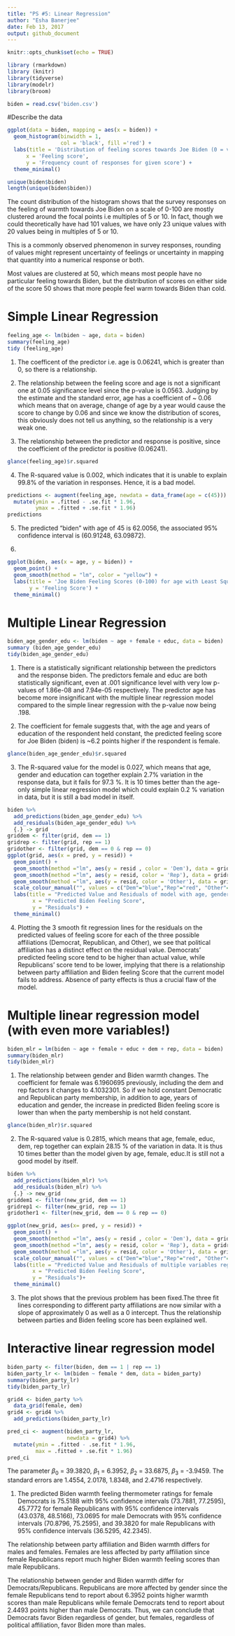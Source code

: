 ```yaml
---
title: "PS #5: Linear Regression"
author: "Esha Banerjee"
date: Feb 13, 2017
output: github_document
---
```


```r
knitr::opts_chunk$set(echo = TRUE)
```

```r
library (rmarkdown)
library (knitr)
library(tidyverse)
library(modelr)
library(broom)
```


```r
biden = read.csv('biden.csv')
```


#Describe the data
```r
ggplot(data = biden, mapping = aes(x = biden)) + 
  geom_histogram(binwidth = 1, 
                 col = 'black', fill ='red') + 
  labs(title = 'Distribution of feeling scores towards Joe Biden (0 = very cold, 100 = very warm)',
      x = 'Feeling score',
      y = 'Frequency count of responses for given score') +
  theme_minimal()

unique(biden$biden)
length(unique(biden$biden))
```

The count distribution of the histogram shows that the survey responses on the feeling of warmth towards Joe Biden on a scale of 0-100 are mostly clustered around the focal points i.e multiples of 5 or 10. In fact, though we could theoretically have had 101 values, we have only 23 unique values with 20 values being in multiples of 5 or 10. 

This is a commonly observed phenomenon in survey responses, rounding of values might represent uncertainty of feelings or uncertainty in mapping that quantity into a numerical response or both.

Most values are clustered at 50, which means most people have no particular feeling towards Biden, but the distribution of scores on either side of the score 50 shows that more people feel warm towards Biden than cold. 


# Simple Linear Regression
```r
feeling_age <- lm(biden ~ age, data = biden)
summary(feeling_age)
tidy (feeling_age)
```

1. The coefficent of the predictor i.e. age is 0.06241, which is greater than 0, so there is a relationship. 

2. The relationship between the feeling score and age is not a significant one at 0.05 significance level since the p-value is 0.0563. Judging by the estimate and the standard error, age has a coefficient of ~ 0.06 which means that on average, change of age by a year would cause the score to change by 0.06 and since we know the distribution of scores, this obviously does not tell us anything, so the relationship is a very weak one.

3. The relationship between the predictor and response is positive, since the coefficient of the predictor is positive (0.06241).  
```r
glance(feeling_age)$r.squared
```

4. The R-squared value is 0.002, which indicates that it is unable to explain 99.8% of the variation in responses. Hence, it is a bad model.

```r
predictions <- augment(feeling_age, newdata = data_frame(age = c(45))) %>%
  mutate(ymin = .fitted - .se.fit * 1.96,
         ymax = .fitted + .se.fit * 1.96)
predictions
```
5. The predicted "biden" with age of 45 is 62.0056, the associated 95% confidence interval is (60.91248, 63.09872).

6.

```r
ggplot(biden, aes(x = age, y = biden)) +
  geom_point() +
  geom_smooth(method = "lm", color = "yellow") +
  labs(title = 'Joe Biden Feeling Scores (0-100) for age with Least Squares Regression Line',
       y = 'Feeling Score') +
  theme_minimal()
```



# Multiple Linear Regression

```r
biden_age_gender_edu <- lm(biden ~ age + female + educ, data = biden)
summary (biden_age_gender_edu)
tidy(biden_age_gender_edu)
```

1. There is a statistically significant relationship between the predictors and the response  biden. The predictors female and educ are both statistically significant, even at .001 significance level with very low p-values of 1.86e-08 and 7.94e-05 respectively. The predictor age has become more insignificant with the multiple linear regression model compared to the simple linear regression with the p-value now being .198.

2. The coefficient for female suggests that, with the age and years of education of the respondent held constant, the predicted feeling score for Joe Biden (biden) is ~6.2 points higher if the respondent is female.

```r
glance(biden_age_gender_edu)$r.squared
```
3. The R-squared value for the model is 0.027, which means that age, gender and education can together explain 2.7% variation in the response data, but it fails for 97.3 %. 
It is 10 times better than the age-only simple linear regression model which could explain 0.2 % variation in data, but it is still a bad model in itself.

```r
biden %>%
  add_predictions(biden_age_gender_edu) %>%
  add_residuals(biden_age_gender_edu) %>%
  {.} -> grid
griddem <- filter(grid, dem == 1)
gridrep <- filter(grid, rep == 1)
gridother <- filter(grid, dem == 0 & rep == 0)
ggplot(grid, aes(x = pred, y = resid)) +
  geom_point() +
  geom_smooth(method ="lm", aes(y = resid , color = 'Dem'), data = griddem, size = 1) +
  geom_smooth(method ="lm", aes(y = resid, color = 'Rep'), data = gridrep, size = 1) +
  geom_smooth(method ="lm", aes(y = resid, color = 'Other'), data = gridother, size = 1) +
  scale_colour_manual("", values = c("Dem"="blue","Rep"="red", "Other"="green")) +
  labs(title = "Predicted Value and Residuals of model with age, gender, education",
        x = "Predicted Biden Feeling Score",
        y = "Residuals") +
  theme_minimal()
```


4. Plotting the 3 smooth fit regression lines for the residuals on the predicted values of feeling score for each of the three possible affiliations (Democrat, Republican, and Other), we see that political affiliation has a distinct effect on the residual value. Democrats' predicted feeling score tend to be higher than actual value, while Republicans' score tend to be lower, implying that there is a relationship between party affiliation and Biden feeling Score that the current model fails to address.  Absence of party effects is thus a crucial flaw of the model.

# Multiple linear regression model (with even more variables!) 
```r
biden_mlr = lm(biden ~ age + female + educ + dem + rep, data = biden)
summary(biden_mlr)
tidy(biden_mlr)
```
1. The relationship between gender and Biden warmth changes. The coefficient for female was 6.1960695 previously, including the dem and rep factors it changes to 4.1032301. So if we hold constant Democratic and Republican party membership, in addition to age, years of education and gender, the increase in predicted Biden feeling score is lower than when the party membership is not held constant.

```r
glance(biden_mlr)$r.squared
```


2. The R-squared value is 0.2815, which means that age, female, educ, dem, rep together can explain 28.15 % of the variation in data. It is thus 10 times better than the model given by age, female, educ.It is still not a good model by itself.

```r

biden %>%
  add_predictions(biden_mlr) %>%
  add_residuals(biden_mlr) %>%
  {.} -> new_grid
griddem1 <- filter(new_grid, dem == 1)
gridrep1 <- filter(new_grid, rep == 1)
gridother1 <- filter(new_grid, dem == 0 & rep == 0)

ggplot(new_grid, aes(x= pred, y = resid)) +
  geom_point() +
  geom_smooth(method ="lm", aes(y = resid , color = 'Dem'), data = griddem1, size = 1) +
  geom_smooth(method ="lm", aes(y = resid, color = 'Rep'), data = gridrep1, size = 1) +
  geom_smooth(method ="lm", aes(y = resid, color = 'Other'), data = gridother1, size = 1) +
  scale_colour_manual("", values = c("Dem"="blue","Rep"="red", "Other"="green")) +
  labs(title = "Predicted Value and Residuals of multiple variables regression",
        x = "Predicted Biden Feeling Score",
        y = "Residuals")+
  theme_minimal()

```
3. The plot shows that the previous problem has been fixed.The three fit lines corresponding to different party affiliations are now similar with a slope of approximately 0 as well as a 0 intercept. Thus the relationship between parties and Biden feeling score has been explained well. 

# Interactive linear regression model 

```r
biden_party <- filter(biden, dem == 1 | rep == 1)
biden_party_lr <- lm(biden ~ female * dem, data = biden_party)
summary(biden_party_lr)
tidy(biden_party_lr)

grid4 <- biden_party %>%
  data_grid(female, dem)
grid4 <- grid4 %>%
  add_predictions(biden_party_lr)

pred_ci <- augment(biden_party_lr,
                   newdata = grid4) %>%
  mutate(ymin = .fitted - .se.fit * 1.96,
         max = .fitted + .se.fit * 1.96)
pred_ci
```
The parameter $\beta_0$ = 39.3820, $\beta_1$ = 6.3952, $\beta_2$ = 33.6875, $\beta_3$ = -3.9459. The standard errors are 1.4554, 2.0178, 1.8348, and 2.4716 respectively.

1. The predicted Biden warmth feeling thermometer ratings for female Democrats is 75.5188 with 95% confidence intervals (73.7881, 77.2595), 45.7772 for female Republicans with 95% confidence intervals (43.0378, 48.5166), 73.0695 for male Democrats with 95% confidence intervals (70.8796, 75.2595), and 39.3820 for male Republicans with 95% confidence intervals (36.5295, 42.2345).

The relationship between party affiliation and Biden warmth differs for males and females. Females are less affected by party affiliation since female Republicans report much higher Biden warmth feeling scores than male Republicans. 

The relationship between gender and Biden warmth differ for Democrats/Republicans. Republicans are more affected by gender since the female Republicans tend to report about 6.3952 points higher warmth scores than male Republicans while female Democrats tend to report about 2.4493 points higher than male Democrats. 
Thus, we can conclude that Democrats favor Biden regardless of gender, but females, regardless of political affiliation, favor Biden more than males.